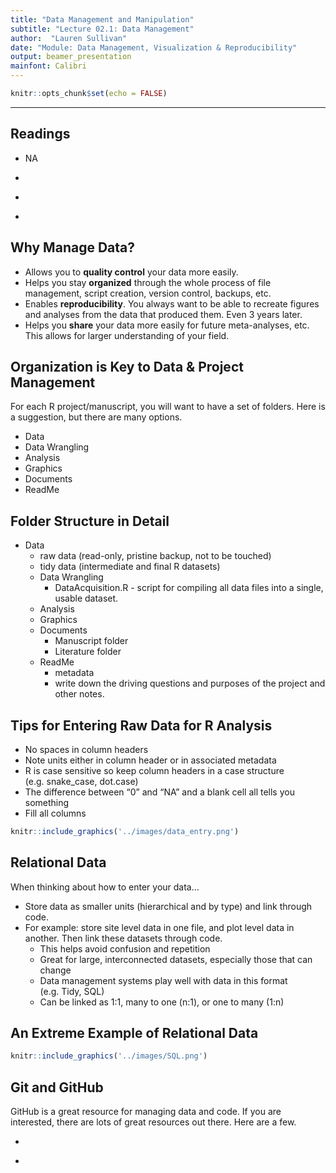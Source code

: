 ```yaml
---
title: "Data Management and Manipulation"
subtitle: "Lecture 02.1: Data Management"
author:  "Lauren Sullivan"
date: "Module: Data Management, Visualization & Reproducibility"
output: beamer_presentation
mainfont: Calibri 
---
```



```r
knitr::opts_chunk$set(echo = FALSE)

```
---


## Readings

\textbf{Required for class:}

  - NA

\bigskip\textbf{Optional:}

  - [\textcolor{teal}{Lind, E.M. (2016) Unified Data Management for Distributed Experiments: A Model for Collaborative Grassroots Scientific Networks. \textit{Ecological Informatics}. 23:231-236.}](https://www.sciencedirect.com/science/article/pii/S1574954116301133)

  - [\textcolor{teal}{Hart et al. (2016) Ten Simple Rules for Digital Data Storage. \textit{Plos Computational Biology}.}](https://journals.plos.org/ploscompbiol/article?id=10.1371/journal.pcbi.1005097)

  - [\textcolor{teal}{Borer, E.T. et al. (2009) Some Simple Guidelines for Effective Data Management. \textit{Bulletin of the Ecological Society of America}. 90(2):205-214.}](https://esajournals.onlinelibrary.wiley.com/doi/full/10.1890/0012-9623-90.2.205)


  
## Why Manage Data?

- Allows you to **quality control** your data more easily.
- Helps you stay **organized** through the whole process of file management, script creation, version control, backups, etc.
- Enables **reproducibility**.  You always want to be able to recreate figures and analyses from the data that produced them.  Even 3 years later.
- Helps you **share** your data more easily for future meta-analyses, etc.  This allows for larger understanding of your field.



## Organization is Key to Data \& Project Management

For each R project/manuscript, you will want to have a set of folders. Here is a suggestion, but there are many options.

\bigskip

  - Data
  - Data Wrangling
  - Analysis
  - Graphics
  - Documents
  - ReadMe


## Folder Structure in Detail
\scriptsize
  - Data
    - raw data (read-only, pristine backup, not to be touched)
    - tidy data (intermediate and final R datasets)
  - Data Wrangling
    - DataAcquisition.R - script for compiling all data files into a single, usable dataset.
  - Analysis
  - Graphics
  - Documents
    - Manuscript folder
    - Literature folder
  - ReadMe
    - metadata
    - write down the driving questions and purposes of the project and other notes.

  
\textit{\textcolor{purple}{\scriptsize{Note: Your code will stay cleaner if you use many smaller scripts, e.g. one for all analyses, one for all figures \textbf{OR} one for each analysis and the associated figures}}}



## Tips for Entering Raw Data for R Analysis



- No spaces in column headers
- Note units either in column header or in associated metadata
- R is case sensitive so keep column headers in a case structure  (e.g. snake_case, dot.case)
- The difference between “0” and “NA” and a blank cell all tells you something
- Fill all columns



```r
knitr::include_graphics('../images/data_entry.png')
```


## Relational Data

When thinking about how to enter your data...

  - Store data as smaller units (hierarchical and by type) and link through code. 
  - For example: store site level data in one file, and plot level data in another. Then link these datasets through code.
    - This helps avoid confusion and repetition
    - Great for large, interconnected datasets, especially those that can change
    - Data management systems play well with data in this format (e.g. Tidy, SQL)
    - Can be linked as 1:1, many to one (n:1), or one to many (1:n)



## An Extreme Example of Relational Data


```r
knitr::include_graphics('../images/SQL.png')
```

## Git and GitHub
 
 GitHub is a great resource for managing data and code. If you are interested, there are lots of great resources out there.  Here are a few.
 
   - [\textcolor{teal}{Perez-Riverol, Y. et al. (2016) Ten Simple Rules for Taking Advantage of Git and GitHub. \textit{PLOS Computational Biology}.}](https://journals.plos.org/ploscompbiol/article?id=10.1371/journal.pcbi.1004947)
  
   - [\textcolor{teal}{GitHub Guides}](https://guides.github.com/activities/hello-world/) 
   
  



